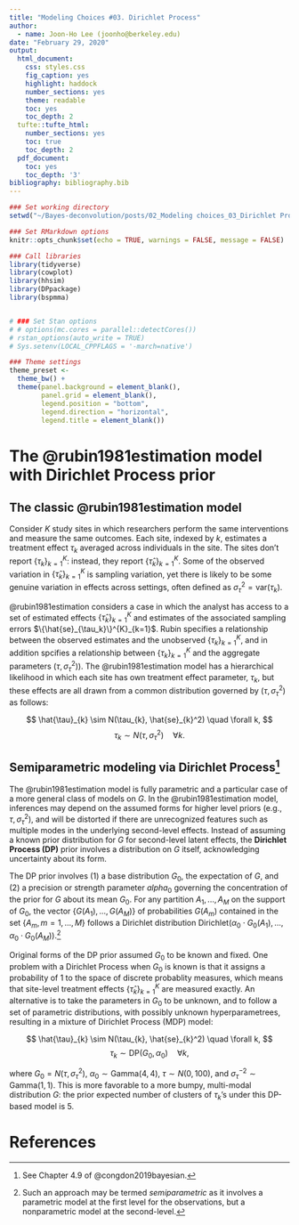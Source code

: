 ```yaml
---
title: "Modeling Choices #03. Dirichlet Process"
author: 
  - name: Joon-Ho Lee (joonho@berkeley.edu)
date: "February 29, 2020"
output:
  html_document: 
    css: styles.css
    fig_caption: yes
    highlight: haddock
    number_sections: yes
    theme: readable
    toc: yes
    toc_depth: 2
  tufte::tufte_html:
    number_sections: yes
    toc: true
    toc_depth: 2
  pdf_document:
    toc: yes
    toc_depth: '3'
bibliography: bibliography.bib
---
```


```r
### Set working directory
setwd("~/Bayes-deconvolution/posts/02_Modeling choices_03_Dirichlet Process")

### Set RMarkdown options
knitr::opts_chunk$set(echo = TRUE, warnings = FALSE, message = FALSE)

### Call libraries
library(tidyverse)
library(cowplot)
library(hhsim)
library(DPpackage)
library(bspmma)


# ### Set Stan options
# # options(mc.cores = parallel::detectCores())
# rstan_options(auto_write = TRUE)
# Sys.setenv(LOCAL_CPPFLAGS = '-march=native')

### Theme settings
theme_preset <- 
  theme_bw() + 
  theme(panel.background = element_blank(),
        panel.grid = element_blank(), 
        legend.position = "bottom", 
        legend.direction = "horizontal", 
        legend.title = element_blank())
```


# The @rubin1981estimation model with Dirichlet Process prior

## The classic @rubin1981estimation model

Consider $K$ study sites in which researchers perform the same interventions and measure the same outcomes. Each site, indexed by $k$, estimates a treatment effect $\tau_k$ averaged across individuals in the site. The sites don't report $\{\tau_k\}^{K}_{k=1}$: instead, they report $\{\hat{\tau}_k\}^{K}_{k=1}$. Some of the observed variation in $\{\hat{\tau}_k\}^{K}_{k=1}$ is sampling variation, yet there is likely to be some genuine variation in effects across settings, often defined as $\sigma_{\tau}^{2} = \text{var}(\tau_{k})$. 

@rubin1981estimation considers a case in which the analyst has access to a set of estimated effects $\{\hat{\tau}_k\}^{K}_{k=1}$ and estimates of the associated sampling errors $\{\hat{se}_{\tau_k}\}^{K}_{k=1}$. Rubin specifies a relationship between the observed estimates and the unobserved $\{\tau_k\}^{K}_{k=1}$, and in addition spcifies a relationship between $\{\tau_k\}^{K}_{k=1}$ and the aggregate parameters $(\tau, \sigma_{\tau}^2)$). The @rubin1981estimation model has a hierarchical likelihood in which each site has own treatment effect parameter, $\tau_k$, but these effects are all drawn from a common distribution governed by $(\tau, \sigma_{\tau}^2)$ as follows: 


$$
\hat{\tau}_{k} \sim N(\tau_{k}, \hat{se}_{k}^2) \quad \forall k, 
$$
$$
\tau_{k} \sim N(\tau, \sigma_{\tau}^2) \quad \forall k. 
$$


## Semiparametric modeling via Dirichlet Process^[See Chapter 4.9 of @congdon2019bayesian.]

The @rubin1981estimation model is fully parametric and a particular case of a more general class of models on $G$. In the @rubin1981estimation model, inferences may depend on the assumed forms for higher level priors (e.g.,  $\tau, \sigma_{\tau}^2$), and will be distorted if there are unrecognized features such as multiple modes in the underlying second-level effects. Instead of assuming a known prior distribution for $G$ for second-level latent effects, the **Dirichlet Process (DP)** prior involves a distribution on $G$ itself, acknowledging uncertainty about its form.  


The DP prior involves (1) a base distribution $G_{0}$, the expectation of $G$, and (2) a precision or strength parameter $alpha_0$ governing the concentration of the prior for $G$ about its mean $G_{0}$. For any partition $A_1, ..., A_M$ on the support of $G_0$, the vector $\{G(A_1), ..., G(A_M)\}$ of probabilities $G(A_m)$ contained in the set $\{A_m, m = 1, ..., M\}$ follows a Dirichlet distribution $\text{Dirichlet}(\alpha_0 \cdot G_0(A_1), ..., \alpha_0 \cdot G_0(A_M))$.^[Such an approach may be termed *semiparametric* as it involves a parametric model at the first level for the observations, but a nonparametric model at the second-level.]   


Original forms of the DP prior assumed $G_0$ to be known and fixed. One problem with a Dirichlet Process when $G_0$ is known is that it assigns a probability of 1 to the space of discrete probablity measures, which means that site-level treatment effects $\{\hat{\tau}_k\}^{K}_{k=1}$ are measured exactly. An alternative is to take the parameters in $G_0$ to be unknown, and to follow a set of parametric distributions, with possibly unknown hyperparametrees, resulting in a mixture of Dirichlet Process (MDP) model:


$$
\hat{\tau}_{k} \sim N(\tau_{k}, \hat{se}_{k}^2) \quad \forall k, 
$$
$$
\tau_{k} \sim \text{DP}(G_0, \alpha_0) \quad \forall k,  
$$


where $G_0 = N(\tau, \sigma_{\tau}^{2})$, $\alpha_0 \sim \text{Gamma}(4, 4)$, $\tau \sim N(0, 100)$, and $\sigma_{\tau}^{-2} \sim \text{Gamma}(1, 1)$. This is more favorable to a more bumpy, multi-modal distribution $G$: the prior expected number of clusters of $\tau_k$'s under this DP-based model is 5.   







# References



